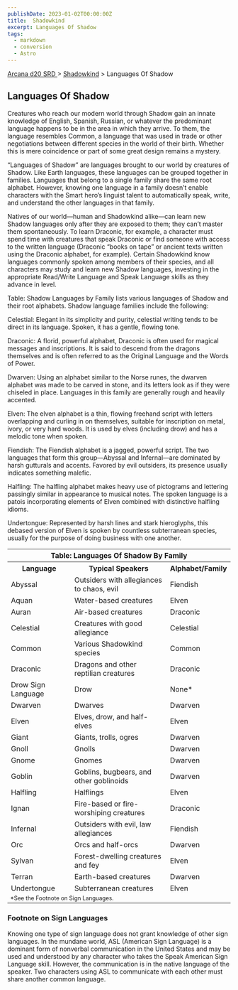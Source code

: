```yaml
---
publishDate: 2023-01-02T00:00:00Z
title:  Shadowkind
excerpt: Languages Of Shadow
tags:
  - markdown
  - conversion
  - Astro
---
```


[ Arcana d20 SRD ](/#arcanaD20) > [ Shadowkind](arcana-d20-srd-shadowkind-index) > Languages Of Shadow

##  Languages Of Shadow

Creatures who reach our modern world through Shadow gain an innate knowledge
of English, Spanish, Russian, or whatever the predominant language happens to
be in the area in which they arrive. To them, the language resembles Common, a
language that was used in trade or other negotiations between different
species in the world of their birth. Whether this is mere coincidence or part
of some great design remains a mystery.

“Languages of Shadow” are languages brought to our world by creatures of
Shadow. Like Earth languages, these languages can be grouped together in
families. Languages that belong to a single family share the same root
alphabet. However, knowing one language in a family doesn’t enable characters
with the Smart hero’s linguist talent to automatically speak, write, and
understand the other languages in that family.

Natives of our world—human and Shadowkind alike—can learn new Shadow languages
only after they are exposed to them; they can’t master them spontaneously. To
learn Draconic, for example, a character must spend time with creatures that
speak Draconic or find someone with access to the written language (Draconic
“books on tape” or ancient texts written using the Draconic alphabet, for
example). Certain Shadowkind know languages commonly spoken among members of
their species, and all characters may study and learn new Shadow languages,
investing in the appropriate Read/Write Language and Speak Language skills as
they advance in level.

Table: Shadow Languages by Family lists various languages of Shadow and their
root alphabets. Shadow language families include the following:

Celestial: Elegant in its simplicity and purity, celestial writing tends to be
direct in its language. Spoken, it has a gentle, flowing tone.

Draconic: A florid, powerful alphabet, Draconic is often used for magical
messages and inscriptions. It is said to descend from the dragons themselves
and is often referred to as the Original Language and the Words of Power.

Dwarven: Using an alphabet similar to the Norse runes, the dwarven alphabet
was made to be carved in stone, and its letters look as if they were chiseled
in place. Languages in this family are generally rough and heavily accented.

Elven: The elven alphabet is a thin, flowing freehand script with letters
overlapping and curling in on themselves, suitable for inscription on metal,
ivory, or very hard woods. It is used by elves (including drow) and has a
melodic tone when spoken.

Fiendish: The Fiendish alphabet is a jagged, powerful script. The two
languages that form this group—Abyssal and Infernal—are dominated by harsh
gutturals and accents. Favored by evil outsiders, its presence usually
indicates something malefic.

Halfling: The halfling alphabet makes heavy use of pictograms and lettering
passingly similar in appearance to musical notes. The spoken language is a
patois incorporating elements of Elven combined with distinctive halfling
idioms.

Undertongue: Represented by harsh lines and stark hieroglyphs, this debased
version of Elven is spoken by countless subterranean species, usually for the
purpose of doing business with one another.


<table> <tr> <th colspan="3"> Table: Languages Of Shadow By Family </th> </tr> <tr> <th> Language </th> <th> Typical Speakers </th> <th> Alphabet/Family </th> </tr> <tr> <td> Abyssal </td> <td> Outsiders with allegiances to chaos, evil </td> <td> Fiendish </td> </tr> <tr class="shaded"> <td> Aquan </td> <td> Water-based creatures </td> <td> Elven </td> </tr> <tr> <td> Auran </td> <td> Air-based creatures </td> <td> Draconic </td> </tr> <tr class="shaded"> <td> Celestial </td> <td> Creatures with good allegiance </td> <td> Celestial </td> </tr> <tr> <td> Common </td> <td> Various Shadowkind species </td> <td> Common </td> </tr> <tr class="shaded"> <td> Draconic </td> <td> Dragons and other reptilian creatures </td> <td> Draconic </td> </tr> <tr> <td> Drow Sign Language </td> <td> Drow </td> <td> None* </td> </tr> <tr class="shaded"> <td> Dwarven </td> <td> Dwarves </td> <td> Dwarven </td> </tr> <tr> <td> Elven </td> <td> Elves, drow, and half-elves </td> <td> Elven </td> </tr> <tr class="shaded"> <td> Giant </td> <td> Giants, trolls, ogres </td> <td> Dwarven </td> </tr> <tr> <td> Gnoll </td> <td> Gnolls </td> <td> Dwarven </td> </tr> <tr class="shaded"> <td> Gnome </td> <td> Gnomes </td> <td> Dwarven </td> </tr> <tr> <td> Goblin </td> <td> Goblins, bugbears, and other goblinoids </td> <td> Dwarven </td> </tr> <tr class="shaded"> <td> Halfling </td> <td> Halflings </td> <td> Elven </td> </tr> <tr> <td> Ignan </td> <td> Fire-based or fire-worshiping creatures </td> <td> Draconic </td> </tr> <tr class="shaded"> <td> Infernal </td> <td> Outsiders with evil, law allegiances </td> <td> Fiendish </td> </tr> <tr> <td> Orc </td> <td> Orcs and half-orcs </td> <td> Dwarven </td> </tr> <tr class="shaded"> <td> Sylvan </td> <td> Forest-dwelling creatures and fey </td> <td> Elven </td> </tr> <tr> <td> Terran </td> <td> Earth-based creatures </td> <td> Dwarven </td> </tr> <tr class="shaded"> <td> Undertongue </td> <td> Subterranean creatures </td> <td> Elven </td> </tr> <tr> <td colspan="3" style="text-align: left; font-size: .8em"> *See the Footnote on Sign Languages. </td> </tr> </table>



###  Footnote on Sign Languages

Knowing one type of sign language does not grant knowledge of other sign
languages. In the mundane world, ASL (American Sign Language) is a dominant
form of nonverbal communication in the United States and may be used and
understood by any character who takes the Speak American Sign Language skill.
However, the communication is in the native language of the speaker. Two
characters using ASL to communicate with each other must share another common
language.

